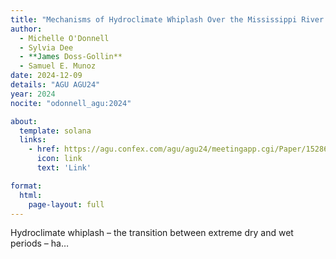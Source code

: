 ```yaml
---
title: "Mechanisms of Hydroclimate Whiplash Over the Mississippi River Basin"
author:
  - Michelle O'Donnell
  - Sylvia Dee
  - **James Doss-Gollin**
  - Samuel E. Munoz
date: 2024-12-09
details: "AGU AGU24"
year: 2024
nocite: "odonnell_agu:2024"

about:
  template: solana
  links:
    - href: https://agu.confex.com/agu/agu24/meetingapp.cgi/Paper/1528654
      icon: link
      text: 'Link'

format:
  html:
    page-layout: full
---
```


Hydroclimate whiplash – the transition between extreme dry and wet periods – ha...

:::{#bibliography}
:::
